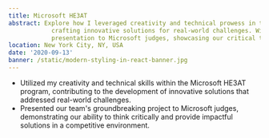 ```yaml
---
title: Microsoft HE3AT
abstract: Explore how I leveraged creativity and technical prowess in the Microsoft HE3AT program, 
            crafting innovative solutions for real-world challenges. Witness our team's groundbreaking project 
            presentation to Microsoft judges, showcasing our critical thinking and impactful problem-solving abilities in a competitive arena.
location: New York City, NY, USA
date: '2020-09-13'
banner: /static/modern-styling-in-react-banner.jpg
---
```


- Utilized my creativity and technical skills within the Microsoft HE3AT program, contributing to the development of innovative solutions that addressed real-world challenges.
- Presented our team's groundbreaking project to Microsoft judges, demonstrating our ability to think critically and provide impactful solutions in a competitive environment.